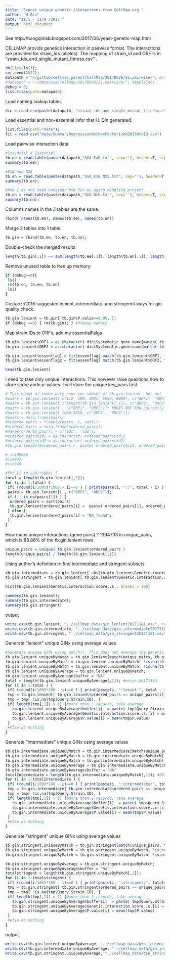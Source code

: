 ```yaml
---
title: "Export unique genetic interactions from CellMap.org "
author: "H Qin"
date: "11/1 - 11/9 /2017 "
output: html_document
---
```

See http://hongqinlab.blogspot.com/2017/06/yeast-genetic-map.html

CELLMAP provids genetics interaction in pairwise format. 
The interactions are provided for strain_ids (alleles). 
The mapping of strain_id and ORF is in "strain_ids_and_single_mutant_fitness.csv" . 
```r
rm(list=ls());
set.seed(2017);
datapath = "~/github/cellmap_parent/CellMap/20170626/S1.pairwise/"; #ridgeside
#datapath = "~/data/Sce/CellMap/20170626/S1.pairwise/"; #applejack
debug = 0;
list.files(path=datapath);
```

Load naming lookup tables
```r
dic = read.csv(paste(datapath, "strain_ids_and_single_mutant_fitness.csv", sep=''))
```

Load essential and non-essential infor that H. Qin generated. 
```r
list.files(path="data");
fit = read.csv("data/SummaryRegressionHetHomFactorized2015Oct13.csv")
```

Load pairwise interaction data
```r
#Essential X Essential 
tb.ee = read.table(paste(datapath,"SGA_ExE.txt", sep=''), header=T, sep="\t");
summary(tb.ee);
```

```r
#EXN and NXE
tb.en = read.table(paste(datapath,"SGA_ExN_NxE.txt", sep=''), header=T, sep="\t");
summary(tb.en);
```

```r
#NXN I do not need consider NxN for my aging modeling project
tb.nn = read.table(paste(datapath,"SGA_NxN.txt", sep=''), header=T, sep="\t");
summary(tb.nn);
```

Columns names in the 3 tables are the same. 
```r
rbind( names(tb.en), names(tb.ee), names(tb.nn))
```

Merge 3 tables into 1 table. 
```r
tb.gin = rbind(tb.ee, tb.en, tb.nn);
```
Double-check the merged results
```r
length(tb.gin[,1]) == sum(length(tb.ee[,1]), length(tb.en[,1]), length(tb.nn[,1]))
```

Remove unused table to free up memory
```r
if (debug==0){
 ls()
 rm(tb.en, tb.ee, tb.nn)
 ls()
}
```


Costanzo2016 suggested lenient, intermediate, and stringennt ways for gin quality check. 

```r
tb.gin.lenient = tb.gin[ tb.gin$P.value<=0.05, ];
if (debug ==0) { rm(tb.gin); } #freeup memory
```

Map strain IDs to ORFs, add my essentialFalgs

```r
tb.gin.lenient$ORF1 = as.character( dic$Systematic.gene.name[match( tb.gin.lenient$Query.Strain.ID, dic$Strain.ID)] )
tb.gin.lenient$ORF2 = as.character( dic$Systematic.gene.name[match( tb.gin.lenient$Array.Strain.ID, dic$Strain.ID)] )

tb.gin.lenient$essenflag1 = fit$essenflag[ match(tb.gin.lenient$ORF1, fit$orf)]
tb.gin.lenient$essenflag2 = fit$essenflag[ match(tb.gin.lenient$ORF2, fit$orf)]

head(tb.gin.lenient)
```

I need to take only unqiue interactions. This however raise questions how to store score andn p-values. 
I will store the unique key_pairs first. 


```r
# This chunk of codes only runs for subset of tb.gin.lenient, but not 
#pairs = tb.gin.lenient[ c(1:2, 100, 1001, 5000, 9000), c("ORF1", "ORF2")]; #debug
#pairs = tb.gin.lenient[ 1:length(tb.gin.lenient[,1]), c("ORF1", "ORF2")];#DOES NOT RUN correctly
#pairs = tb.gin.lenient[ , c("ORF1", "ORF2")]; #DOES NOT RUN correctly
#pairs = tb.gin.lenient[ 1000:1050, c("ORF1", "ORF2")];
#pairs = data.frame(pairs)
#ordered_pairs = t(apply(pairs, 1, sort)); 
#ordered_pairs = data.frame(ordered_pairs);
#names(ordered_pairs) = c('id1', 'id2');
#ordered_pairs$id1 = as.character( ordered_pairs$id1)
#ordered_pairs$id2 = as.character( ordered_pairs$id2)
#tb.gin.lenient$ordered_pairs =  paste( ordered_pairs$id1, ordered_pairs$id2, sep="_")[5:10]
```

```r
# i=199990
#i=5347
#i=5348

#for (i in 5347:6999) {
total = length(tb.gin.lenient[,1]);
for (i in 1:total) {
 if( (round(i/1000)*1000 - i)==0 ) { print(paste(i, "::", total - i) ); }  
 pairs = tb.gin.lenient[i , c("ORF1", "ORF2")];
 if ( ! is.na(pairs[1]) ) {
  ordered_pairs = sort(pairs)
  tb.gin.lenient$ordered_pairs[i] =  paste( ordered_pairs[1], ordered_pairs[2], sep="_");
 } else {
  tb.gin.lenient$ordered_pairs[i] = "NA_found"; 
 }
}
```

How many unique interactions (gene pairs) ? 
1394733 in unique_pairs, which is 88.86% of the tb.gin.lenient rows
```r
unique_pairs = unique( tb.gin.lenient$ordered_pairs ) 
length(unique_pairs) / length(tb.gin.lenient[,1])
```

Using author's definition to find intermediate and stringent subsets. 
```r
tb.gin.intermediate = tb.gin.lenient[ abs(tb.gin.lenient$Genetic.interaction.score..ε.) >0.08, ];
tb.gin.stringent = tb.gin.lenient[ tb.gin.lenient$Genetic.interaction.score..ε.>0.16 | tb.gin.lenient$Genetic.interaction.score..ε.< -0.12, ]
```

```r
hist(tb.gin.lenient$Genetic.interaction.score..ε., breaks = 100)
```


```r
summary(tb.gin.lenient);
summary(tb.gin.intermediate);
summary(tb.gin.stringent)
```

output
```r
write.csv(tb.gin.lenient, "../cellmap_data/gin_lenient20171101.csv", row.names = F);
write.csv(tb.gin.intermediate, "../cellmap_data/gin_intermediate20171101.csv", row.names = F);
write.csv(tb.gin.stringent, "../cellmap_data/gin_stringent20171101.csv", row.names = F);
```



Generate "lenient" unique GINx using average values
```r
#Generate unique GINs using match(). This does not average the genetic interaction score
tb.gin.lenient.uniqueByMatch = tb.gin.lenient[match(unique_pairs, tb.gin.lenient$ordered_pairs),  ]
tb.gin.lenient.uniqueByMatch = tb.gin.lenient.uniqueByMatch[ !is.na(tb.gin.lenient.uniqueByMatch$ordered_pairs), ]
tb.gin.lenient.uniqueByMatch = tb.gin.lenient.uniqueByMatch[ !is.na(tb.gin.lenient.uniqueByMatch$Query.Strain.ID), ]
tb.gin.lenient.uniqueByAverage = tb.gin.lenient.uniqueByMatch; 
tb.gin.lenient.uniqueByAverage$buffer = "NA"
total = length(tb.gin.lenient.uniqueByAverage[,1]); #error 20171113
for (i in 1:total ) {
 if( (round(i/100)*100 - i)==0 ) { print(paste(i, ":leniet:", total - i) ); }  
 tmp = tb.gin.lenient[ tb.gin.lenient$ordered_pairs == unique_pairs[i],  ]
 tmp = tmp[ !is.na(tmp$Query.Strain.ID), ]
 if( length(tmp[,1]) > 1) {#more than 1 records, take average
   tb.gin.lenient.uniqueByAverage$buffer[i]  = paste( tmp$Query.Strain.ID, tmp$Array.Strain.ID, sep=" ", collapse="::");
   tb.gin.lenient.uniqueByAverage$Genetic.interaction.score..ε.[i] = mean(tmp$Genetic.interaction.score..ε.)
   tb.gin.lenient.uniqueByAverage$P.value[i] = mean(tmp$P.value)
 }  
 #else do nothing
}
```

Generate "intermediate" unique GINx using average values
```r
tb.gin.intermediate.uniqueByMatch = tb.gin.intermediate[match(unique_pairs, tb.gin.intermediate$ordered_pairs),  ]
tb.gin.intermediate.uniqueByMatch = tb.gin.intermediate.uniqueByMatch[ !is.na(tb.gin.intermediate.uniqueByMatch$ordered_pairs), ]
tb.gin.intermediate.uniqueByMatch = tb.gin.intermediate.uniqueByMatch[ !is.na(tb.gin.intermediate.uniqueByMatch$Query.Strain.ID), ]
tb.gin.intermediate.uniqueByAverage = tb.gin.intermediate.uniqueByMatch; 
tb.gin.intermediate.uniqueByAverage$buffer = "NA"
totalIntermediate = length(tb.gin.intermediate.uniqueByMatch[,1]); #20171113 correction
for (i in 1:totalIntermediate ) {
 if( (round(i/100)*100 - i)==0 ) { print(paste(i, ":intermediate:", totalIntermediate - i) ); }  
 tmp = tb.gin.intermediate[ tb.gin.intermediate$ordered_pairs == unique_pairs[i],  ]
 tmp = tmp[ !is.na(tmp$Query.Strain.ID), ]
 if( length(tmp[,1]) > 1) {#more than 1 records, take average
   tb.gin.intermediate.uniqueByAverage$buffer[i]  = paste( tmp$Query.Strain.ID, tmp$Array.Strain.ID, sep=" ", collapse="::");
   tb.gin.intermediate.uniqueByAverage$Genetic.interaction.score..ε.[i] = mean(tmp$Genetic.interaction.score..ε.)
   tb.gin.intermediate.uniqueByAverage$P.value[i] = mean(tmp$P.value)
 }  
 #else do nothing
}
```


Generate "stringent" unique GINx using average values
```r
tb.gin.stringent.uniqueByMatch = tb.gin.stringent[match(unique_pairs, tb.gin.stringent$ordered_pairs),  ]
tb.gin.stringent.uniqueByMatch = tb.gin.stringent.uniqueByMatch[ !is.na(tb.gin.stringent.uniqueByMatch$ordered_pairs), ]
tb.gin.stringent.uniqueByMatch = tb.gin.stringent.uniqueByMatch[ !is.na(tb.gin.stringent.uniqueByMatch$Query.Strain.ID), ]

tb.gin.stringent.uniqueByAverage = tb.gin.stringent.uniqueByMatch; 
tb.gin.stringent.uniqueByAverage$buffer = "NA"
totalstringent = length(tb.gin.stringent.uniqueByMatch[,1]);
for (i in 1:totalstringent) {
 if( (round(i/100)*100 - i)==0 ) { print(paste(i, ":stringent:", totalstringent - i) ); }  
 tmp = tb.gin.stringent[ tb.gin.stringent$ordered_pairs == unique_pairs[i],  ]
 tmp = tmp[ !is.na(tmp$Query.Strain.ID), ]
 if( length(tmp[,1]) > 1) {#more than 1 records, take average
   tb.gin.stringent.uniqueByAverage$buffer[i]  = paste( tmp$Query.Strain.ID, tmp$Array.Strain.ID, sep=" ", collapse="::");
   tb.gin.stringent.uniqueByAverage$Genetic.interaction.score..ε.[i] = mean(tmp$Genetic.interaction.score..ε.)
   tb.gin.stringent.uniqueByAverage$P.value[i] = mean(tmp$P.value)
 }  
 #else do nothing
}
```



output
```r
write.csv(tb.gin.lenient.uniqueByAverage, "../cellmap_data/gin_lenient_uniquePairs20171115.csv", row.names = F); 
write.csv(tb.gin.intermediate.uniqueByAverage, "../cellmap_data/gin_intermediate_uniquePairs20171115.csv", row.names = F); 
write.csv(tb.gin.stringent.uniqueByAverage, "../cellmap_data/gin_stringent_uniquePairs20171115.csv", row.names = F); 
```

